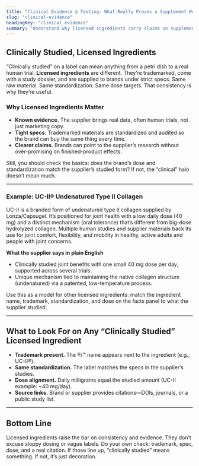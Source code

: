 ```yaml
---
title: "Clinical Evidence & Testing: What Really Proves a Supplement Works?"
slug: "clinical-evidence"
headingKey: "clinical_evidence"
summary: "Understand why licensed ingredients carry claims on supplement labels."
---
```


## Clinically Studied, Licensed Ingredients

“Clinically studied” on a label can mean anything from a petri dish to a real human trial. **Licensed ingredients** are different. They’re trademarked, come with a study dossier, and are supplied to brands under strict specs. Same raw material. Same standardization. Same dose targets. That consistency is why they’re useful.

### Why Licensed Ingredients Matter

- **Known evidence.** The supplier brings real data, often human trials, not just marketing copy.  
- **Tight specs.** Trademarked materials are standardized and audited so the brand can buy the same thing every time.  
- **Clearer claims.** Brands can point to the supplier’s research without over-promising on finished-product effects.  

Still, you should check the basics: does the brand’s dose and standardization match the supplier’s studied form? If not, the “clinical” halo doesn’t mean much.

---

### Example: UC-II® Undenatured Type II Collagen

UC-II is a branded form of undenatured type II collagen supplied by Lonza/Capsugel. It’s positioned for joint health with a low daily dose (40 mg) and a distinct mechanism (oral tolerance) that’s different from big-dose hydrolyzed collagen. Multiple human studies and supplier materials back its use for joint comfort, flexibility, and mobility in healthy, active adults and people with joint concerns.

**What the supplier says in plain English**

- Clinically studied joint benefits with one small 40 mg dose per day, supported across several trials.  
- Unique mechanism tied to maintaining the native collagen structure (undenatured) via a patented, low-temperature process.  

Use this as a model for other licensed ingredients: match the ingredient name, trademark, standardization, and dose on the facts panel to what the supplier studied.

---

## What to Look For on Any “Clinically Studied” Licensed Ingredient

- **Trademark present.** The ®/™ name appears next to the ingredient (e.g., UC-II®).  
- **Same standardization.** The label matches the specs in the supplier’s studies.  
- **Dose alignment.** Daily milligrams equal the studied amount (UC-II example: ~40 mg/day).  
- **Source links.** Brand or supplier provides citations—DOIs, journals, or a public study list.  

---

## Bottom Line

Licensed ingredients raise the bar on consistency and evidence. They don’t excuse sloppy dosing or vague labels. Do your own check: trademark, spec, dose, and a real citation. If those line up, “clinically studied” means something. If not, it’s just decoration.
